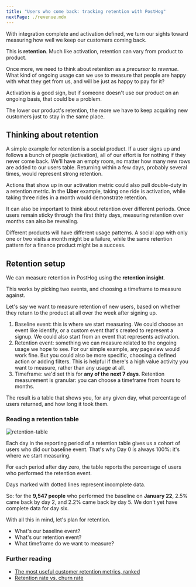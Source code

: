 ```yaml
---
title: "Users who come back: tracking retention with PostHog"
nextPage: ./revenue.mdx
---
```



<AnalyticsPlannerTip />

With integration complete and activation defined, we turn our sights toward measuring how well we keep our customers coming back.

This is **retention**. Much like activation, retention can vary from product to product.

Once more, we need to think about retention as a *precursor to revenue*. What kind of ongoing usage can we use to measure that people are happy with what they get from us, and will be just as happy to pay for it?

Activation is a good sign, but if someone doesn't use our product on an ongoing basis, that could be a problem.

The lower our product's retention, the more we have to keep acquiring new customers just to stay in the same place.

## Thinking about retention

A simple example for retention is a social product. If a user signs up and follows a bunch of people (activation), all of our effort is for nothing if they never come back. We'll have an empty room, no matter how many new rows are added to our users table. Returning within a few days, probably several times, would represent strong retention.

Actions that show up in our activation metric could also pull double-duty in a retention metric. In the **Uber** example, taking one ride is activation, while taking three rides in a month would demonstrate retention.

It can also be important to think about retention over different periods. Once users remain sticky through the first thirty days, measuring retention over months can also be revealing.

Different products will have different usage patterns. A social app with only one or two visits a month might be a failure, while the same retention pattern for a finance product might be a success.

## Retention setup

We can measure retention in PostHog using the **retention insight**.

This works by picking two events, and choosing a timeframe to measure against.

Let's say we want to measure retention of new users, based on whether they return to the product at all over the week after signing up.

1. Baseline event: this is where we start measuring. We could choose an event like identify, or a custom event that's created to represent a signup. We could also start from an event that represents activation.  
2. Retention event: something we can measure related to the ongoing usage we hope to see. For our simple example, any pageview would work fine. But you could also be more specific, choosing a defined action or adding filters. This is helpful if there's a high value activity you want to measure, rather than any usage at all.  
3. Timeframe: we'd set this for **any of the next 7 days**. Retention measurement is granular: you can choose a timeframe from hours to months.

The result is a table that shows you, for any given day, what percentage of users returned, and how long it took them.

### Reading a retention table

![retention-table](https://res.cloudinary.com/dmukukwp6/image/upload/retention_table_b30036a469.png)

Each day in the reporting period of a retention table gives us a cohort of users who did our baseline event. That's why Day 0 is always 100%: it's where we start measuring.

For each period after day zero, the table reports the percentage of users who performed the retention event.

Days marked with dotted lines represent incomplete data.

So: for the **9,547 people** who performed the baseline on **January 22**, 2.5% came back by day 2, and 2.2% came back by day 5\. We don't yet have complete data for day six.

<Admonition icon="IconPencil" title="Retention planning">

With all this in mind, let's plan for retention.

- What's our baseline event?
- What's our retention event?
- What timeframe do we want to measure?

</Admonition>

### Further reading

- [The most useful customer retention metrics, ranked](/product-engineers/customer-retention-metrics)
- [Retention rate vs. churn rate](/product-engineers/churn-rate-vs-retention-rate)